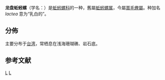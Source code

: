 {{Speciesbox
 | taxon = Tenagodus lactea
 | authority = Lamarck, 1818
 | synonyms =
* ''Siliquaria lactea'' {{small|(Lamarck, 1818)}}{{r|shell_3088}}
}}
'''龙盘蚯蚓螺'''（学名：''{{lang|la|Tenagodus lactea}}''）是[[蚯蚓螺科|蚯蚓螺科]]的一种，舊屬[[蚯蚓螺属|蚯蚓螺属]]{{r|shell_3088}}，今屬[[嵩毛蟶屬|嵩毛蟶屬]]。种加名 ''lactea'' 意为“乳白的”。

==分佈==
主要分布于[[台湾|台湾]]{{r|shell_3088}}，常栖息在浅海珊瑚礁、岩石底{{r|shell_3088}}。

==参考文献==
{{reflist|refs=
<ref name="shell_3088">{{cite web
 |url=http://shell.sinica.edu.tw/chinese/shellbase_detail.php?science_no=3088
 |title=国际贝库：龙盘蚯蚓螺
 |publisher=台湾贝类资料库
 |access-date=2018-08-19
 |language=zh-hant
 |archive-url=https://web.archive.org/web/20160304111725/http://shell.sinica.edu.tw/chinese/shellbase_detail.php?science_no=3088
 |archive-date=2016-03-04
 |dead-url=yes
 }}</ref>
}}

{{commonscat|Tenagodus lactea}}
{{Taxonbar}}

[[Category:嵩毛蟶屬|L]]
[[Category:1818年描述的动物|L]]
{{Mollusc-stub}}